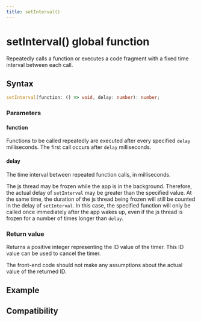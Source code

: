 ```yaml
---
title: setInterval()
---
```


# setInterval() global function

Repeatedly calls a function or executes a code fragment with a fixed time interval between each call.

## Syntax

```typescript
setInterval(function: () => void, delay: number): number;
```

### Parameters

#### function

Functions to be called repeatedly are executed after every specified `delay` milliseconds. The first call occurs after `delay` milliseconds.

#### delay

The time interval between repeated function calls, in milliseconds.

The js thread may be frozen while the app is in the background. Therefore, the actual delay of `setInterval` may be greater than the specified value. At the same time, the duration of the js thread being frozen will still be counted in the delay of `setInterval`. In this case, the specified function will only be called once immediately after the app wakes up, even if the js thread is frozen for a number of times longer than `delay`.

### Return value

Returns a positive integer representing the ID value of the timer. This ID value can be used to cancel the timer.

The front-end code should not make any assumptions about the actual value of the returned ID.

## Example

## Compatibility


<LegacyCompatTable metadata="lynx-api/global/setInterval" />
